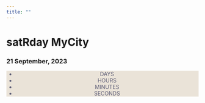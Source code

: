 ```yaml
---
title: ""
---
```


::: grid
::: {#banner .g-col-12}
# satRday MyCity

### 21 September, 2023 {style="max-width: fit-content; max-width: -moz-fit-content;"}
:::

::: {#countdown_container .g-col-12 style="background: #eae3d8; align-items: center;color:#5d5d76; text-align:center; margin-top:-1.25em;"}
```{=html}

  <div id="countdown">
    <h6 id="headline"></h6>
      <ul>
        <li style=""><span id="days" class="countdown_date"></span>DAYS</li>
        <li style=""><span id="hours" class="countdown_date"></span>HOURS</li>
        <li style=""><span id="minutes" class="countdown_date"></span>MINUTES</li>
        <li style="border-right: 0px;"><span id="seconds" class="countdown_date"></span>SECONDS</li>
      </ul>
  </div>
```
:::
:::
